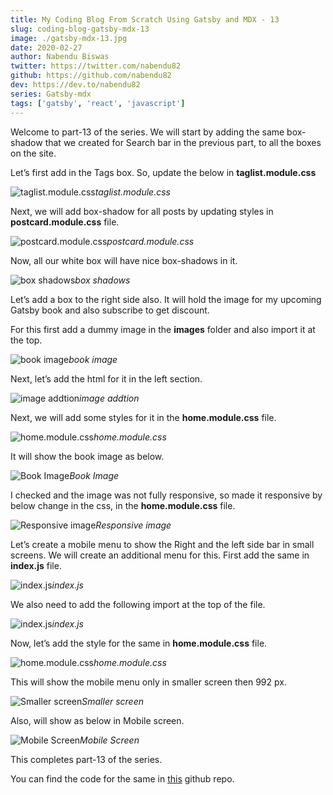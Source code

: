```yaml
---
title: My Coding Blog From Scratch Using Gatsby and MDX - 13
slug: coding-blog-gatsby-mdx-13
image: ./gatsby-mdx-13.jpg
date: 2020-02-27
author: Nabendu Biswas
twitter: https://twitter.com/nabendu82
github: https://github.com/nabendu82
dev: https://dev.to/nabendu82
series: Gatsby-mdx
tags: ['gatsby', 'react', 'javascript']
---
```


Welcome to part-13 of the series. We will start by adding the same box-shadow that we created for Search bar in the previous part, to all the boxes on the site.

Let’s first add in the Tags box. So, update the below in **taglist.module.css**

![taglist.module.css](https://ik.imagekit.io/thewebdev/thewebdev/13/1_8WoHwANhF.png)*taglist.module.css*

Next, we will add box-shadow for all posts by updating styles in **postcard.module.css** file.

![postcard.module.css](https://ik.imagekit.io/thewebdev/thewebdev/13/2_to5XbnSrWV.png)*postcard.module.css*

Now, all our white box will have nice box-shadows in it.

![box shadows](https://ik.imagekit.io/thewebdev/thewebdev/13/3_w1cBpOjzSt.png)*box shadows*

Let’s add a box to the right side also. It will hold the image for my upcoming Gatsby book and also subscribe to get discount.

For this first add a dummy image in the **images** folder and also import it at the top.

![book image](https://ik.imagekit.io/thewebdev/thewebdev/13/4_mYWb-zsVEG.png)*book image*

Next, let’s add the html for it in the left section.

![image addtion](https://ik.imagekit.io/thewebdev/thewebdev/13/5_tRAtpNCS2.png)*image addtion*

Next, we will add some styles for it in the **home.module.css** file.

![home.module.css](https://ik.imagekit.io/thewebdev/thewebdev/13/6_5XLlz6TW4.png)*home.module.css*

It will show the book image as below.

![Book Image](https://ik.imagekit.io/thewebdev/thewebdev/13/7_4VXtVvnHh3.png)*Book Image*

I checked and the image was not fully responsive, so made it responsive by below change in the css, in the **home.module.css** file.

![Responsive image](https://ik.imagekit.io/thewebdev/thewebdev/13/8_umeTjR9v7L.png)*Responsive image*

Let’s create a mobile menu to show the Right and the left side bar in small screens. We will create an additional menu for this. First add the same in **index.js** file.

![index.js](https://ik.imagekit.io/thewebdev/thewebdev/13/9_Gm2ADyw3c2.png)*index.js*

We also need to add the following import at the top of the file.

![index.js](https://ik.imagekit.io/thewebdev/thewebdev/13/10_XFmSwrkAwG.png)*index.js*

Now, let’s add the style for the same in **home.module.css** file.

![home.module.css](https://ik.imagekit.io/thewebdev/thewebdev/13/11_1iF1CFECh.png)*home.module.css*

This will show the mobile menu only in smaller screen then 992 px.


![Smaller screen](https://ik.imagekit.io/thewebdev/thewebdev/13/12_ZvnMiOB2ZB.png)*Smaller screen*

Also, will show as below in Mobile screen.

<div className={styles.image__small}>

![Mobile Screen](https://ik.imagekit.io/thewebdev/thewebdev/13/13_q1YEccHU5.png)*Mobile Screen*

</div>

This completes part-13 of the series.

You can find the code for the same in [this](https://github.com/nabendu82/thewebdev-public) github repo.
